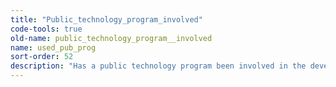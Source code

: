 ```yaml
---
title: "Public_technology_program_involved"
code-tools: true
old-name: public_technology_program__involved
name: used_pub_prog
sort-order: 52
description: "Has a public technology program been involved in the development of the innovation"
---
```

